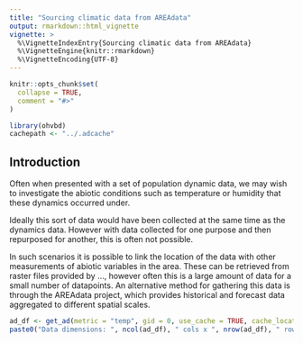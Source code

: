 ```yaml
---
title: "Sourcing climatic data from AREAdata"
output: rmarkdown::html_vignette
vignette: >
  %\VignetteIndexEntry{Sourcing climatic data from AREAdata}
  %\VignetteEngine{knitr::rmarkdown}
  %\VignetteEncoding{UTF-8}
---
```


```r
knitr::opts_chunk$set(
  collapse = TRUE,
  comment = "#>"
)
```

```r
library(ohvbd)
cachepath <- "../.adcache"
```

## Introduction

Often when presented with a set of population dynamic data, we may wish to investigate the abiotic conditions such as temperature or humidity that these dynamics occurred under.

Ideally this sort of data would have been collected at the same time as the dynamics data. However with data collected for one purpose and then repurposed for another, this is often not possible.

In such scenarios it is possible to link the location of the data with other measurements of abiotic variables in the area. These can be retrieved from raster files provided by ..., however often this is a large amount of data for a small number of datapoints. An alternative method for gathering this data is through the AREAdata project, which provides historical and forecast data aggregated to different spatial scales.

<!--Insert more stuff about this.-->

```r
ad_df <- get_ad(metric = "temp", gid = 0, use_cache = TRUE, cache_location = cachepath)
paste0("Data dimensions: ", ncol(ad_df), " cols x ", nrow(ad_df), " rows")
```

```r

```


